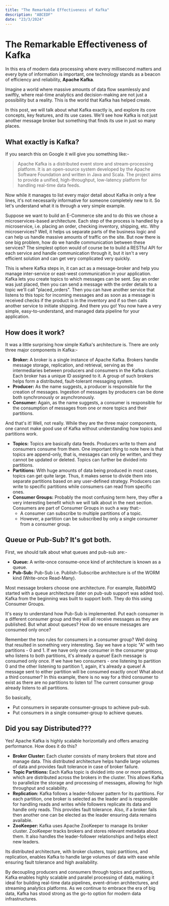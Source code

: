 ```yaml
---
title: "The Remarkable Effectiveness of Kafka"
description: "ABCEDF"
date: "23/3/2024"
---
```


# The Remarkable Effectiveness of Kafka
In this era of modern data processing where every millisecond matters and every byte of information is important, one technology stands as a beacon of efficiency and reliability, **Apache Kafka**.

Imagine a world where massive amounts of data flow seamlessly and swiftly, where real-time analytics and decision-making are not just a possibility but a reality. This is the world that Kafka has helped create.

In this post, we will talk about what Kafka exactly is, and explore its core concepts, key features, and its use cases. We'll see how Kafka is not just another message broker but something that finds its use in just so many places.

## What exactly is Kafka?
If you search this on Google it will give you something like:-

> Apache Kafka is a distributed event store and stream-processing platform. It is an open-source system developed by the Apache Software Foundation and written in Java and Scala. The project aims to provide a unified, high-throughput, low-latency platform for handling real-time data feeds.

Now while it manages to list every major detail about Kafka in only a few lines, it's not necessarily informative for someone completely new to it. So let's understand what it is through a very simple example.

Suppose we want to build an E-Commerce site and to do this we chose a microservices-based architecture. Each step of the process is handled by a microservice, i.e. placing an order, checking inventory, shipping, etc. Why microservices? Well, it helps us separate parts of the business logic and can help us handle massive amounts of traffic on the site. But now there is one big problem, how do we handle communication between these services? The simplest option would of course be to build a RESTful API for each service and handle communication through it, but it isn't a very efficient solution and can get very complicated very quickly.

This is where Kafka steps in, it can act as a message-broker and help you manage inter-service or east-west communication in your application. Kafka lets you create topics to which messages can be sent. Say an order was just placed, then you can send a message with the order details to a topic we'll call "placed_orders". Then you can have another service that listens to this topic for incoming messages and as soon as a message is received checks if the product is in the inventory and if so then calls another service to initiate shipping. And there you go! You now have a very simple, easy-to-understand, and managed data pipeline for your application.

## How does it work?
It was a little surprising how simple Kafka's architecture is. There are only three major components in Kafka:-
- **Broker:** A broker is a single instance of Apache Kafka. Brokers handle message storage, replication, and retrieval, serving as the intermediaries between producers and consumers in the Kafka cluster. Each broker has a unique ID assigned to it. A group of such brokers helps form a distributed, fault-tolerant messaging system.
- **Producer:** As the name suggests, a producer is responsible for the creation of messages. Ingestion of messages by producers can be done both synchronously or asynchronously.
- **Consumer:** Again, as the name suggests, a consumer is responsible for the consumption of messages from one or more topics and their partitions.

And that's it! Well, not really. While they are the three major components, one cannot make good use of Kafka without understanding how topics and partitions work.
- **Topics:** Topics are basically data feeds. Producers write to them and consumers consume from them. One important thing to note here is that topics are append-only, that is, messages can only be written, and they cannot be updated or deleted. Topics can further be divided into partitions.
- **Partitions:** With huge amounts of data being produced in most cases, topics can get quite large. Thus, it makes sense to divide them into separate partitions based on any user-defined strategy. Producers can write to specific partitions while consumers can read from specific ones.
- **Consumer Groups:** Probably the most confusing term here, they offer a very interesting benefit which we will talk about in the next section. Consumers are part of Consumer Groups in such a way that:-
  - A consumer can subscribe to multiple partitions of a topic.
  - However, a partition can be subscribed by only a single consumer from a consumer group.

## Queue or Pub-Sub? It's got both.
First, we should talk about what queues and pub-sub are:-
- **Queue:** A write-once consume-once kind of architecture is known as a queue.
- **Pub-Sub:** Pub-Sub i.e. Publish-Subscribe architecture is of the WORM kind (Write-once Read-Many).

Most message brokers choose one architecture. For example, RabbitMQ started with a queue architecture (later on pub-sub support was added too). Kafka from the beginning was built to support both. They do this using Consumer Groups.

It's easy to understand how Pub-Sub is implemented. Put each consumer in a different consumer group and they will all receive messages as they are published. But what about queues? How do we ensure messages are consumed only once?

Remember the two rules for consumers in a consumer group? Well doing that resulted in something very interesting. Say we have a topic "A" with two partitions - 0 and 1. If we have only one consumer in the consumer group who listens to both partitions, it's already a queue! Each message is consumed only once. If we have two consumers - one listening to partition 0 and the other listening to partition 1, again, it's already a queue! A message sent to either partition will be consumed exactly once! What about a third consumer? In this example, there is no way for a third consumer to exist as there are no partitions to listen to! The current consumer group already listens to all partitions.

So basically,
- Put consumers in separate consumer-groups to achieve pub-sub.
- Put consumers in a single consumer-group to achieve queues.

## Did you say Distributed???
Yes! Apache Kafka is highly scalable horizontally and offers amazing performance. How does it do this?
- **Broker Cluster:** Each cluster consists of many brokers that store and manage data. This distributed architecture helps handle large volumes of data and provides fault tolerance in case of broker failure.
- **Topic Partitions:** Each Kafka topic is divided into one or more partitions, which are distributed across the brokers in the cluster. This allows Kafka to parallelize the storage and processing of messages, allowing for high throughput and scalability.
- **Replication:** Kafka follows a leader-follower pattern for its partitions. For each partition, one broker is selected as the leader and is responsible for handling reads and writes while followers replicate its data and handle only reads. This provides fault tolerance. Also, if a broker fails then another one can be elected as the leader ensuring data remains available.
- **ZooKeeper:** Kafka uses Apache ZooKeeper to manage its broker cluster. ZooKeeper tracks brokers and stores relevant metadata about them. It also handles the leader-follower relationships and helps elect new leaders.

Its distributed architecture, with broker clusters, topic partitions, and replication, enables Kafka to handle large volumes of data with ease while ensuring fault tolerance and high availability.

By decoupling producers and consumers through topics and partitions, Kafka enables highly scalable and parallel processing of data, making it ideal for building real-time data pipelines, event-driven architectures, and streaming analytics platforms. As we continue to embrace the era of big data, Kafka has stood strong as the go-to option for modern data infrastructures.